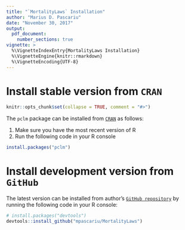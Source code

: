 ```yaml
---
title: "`MortalityLaws` Installation"
author: "Marius D. Pascariu"
date: "November 30, 2017"
output: 
  pdf_document:
    number_sections: true
vignette: >
  %\VignetteIndexEntry{MortalityLaws Installation}
  %\VignetteEngine{knitr::rmarkdown}
  %\VignetteEncoding{UTF-8}
---
```


# Install stable version from `CRAN`

```r
knitr::opts_chunk$set(collapse = TRUE, comment = "#>")
```

The `pclm` package can be installed from [`CRAN`](https://cran.r-project.org/web/packages/MortalityLaws/index.html) as follows:

1. Make sure you have the most recent version of R
2. Run the following code in your R console 

```r
install.packages("pclm")
```

# Install development version from `GitHub`
The latest version can be installed from author's [`GitHub repository`](https://github.com/mpascariu/MortalityLaws) by running the following code in your R console:

```r
# install.packages("devtools")
devtools::install_github("mpascariu/MortalityLaws")
```

